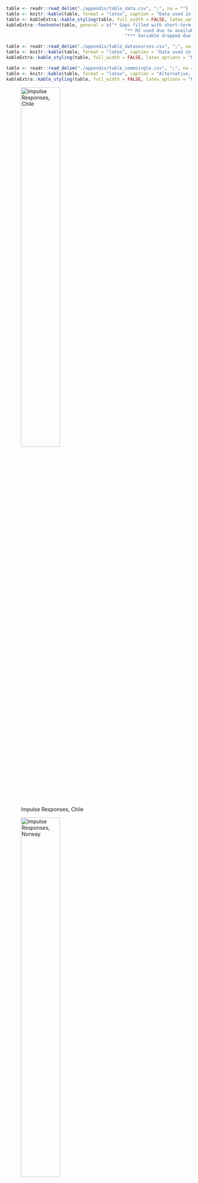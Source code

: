 
```r
table <- readr::read_delim("./appendix/table_data.csv", ";", na = "")
table <- knitr::kable(table, format = "latex", caption = "Data used in the VAR model")
table <- kableExtra::kable_styling(table, full_width = FALSE, latex_options = "hold_position")
kableExtra::footnote(table, general = c("* Gaps filled with short-term (3M) Interbank rates", 
                                             "** M2 used due to availability", 
                                             "*** Variable dropped due to availability"))
```

```r
table <- readr::read_delim("./appendix/table_datasources.csv", ";", na = "")
table <- knitr::kable(table, format = "latex", caption = "Data used in the VAR model")
kableExtra::kable_styling(table, full_width = FALSE, latex_options = "hold_position")
```


```r
table <- readr::read_delim("./appendix/table_commsingle.csv", ";", na = "")
table <- knitr::kable(table, format = "latex", caption = "Alternative, country-specific commodity variables")
kableExtra::kable_styling(table, full_width = FALSE, latex_options = "hold_position")
```

![Impulse Responses, Chile](img/irf_short_CHL.png){width=50%}

![Impulse Responses, Norway](img/irf_short_NOR.png){width=50%}

![Full Impulse Responses, South Africa](img/irf_all_ZAF.png){width=100%}

```r
table <- readr::read_delim("./appendix/table_pca.csv", ";", na = "")
knitr::kable(table, format = "latex", caption = "Selection of PC Analyses")
```

```r
table <- readr::read_delim("./appendix/table_pcavariables.csv", ";", na = "")
knitr::kable(table, format = "latex", caption = "Variables in the PCA")
```

```r
table <- readr::read_delim("./appendix/table_pcafigures.csv", ";", na = "")
knitr::kable(table, format = "latex", caption = "Key figures of the PCA")
```

![Posterior Inclusion Probabilities, Chile](img/pip_heatmap_CHL.png){width=50%}

![Posterior Inclusion Probabilities, Norway](img/pip_heatmap_NOR.png){width=50%}
